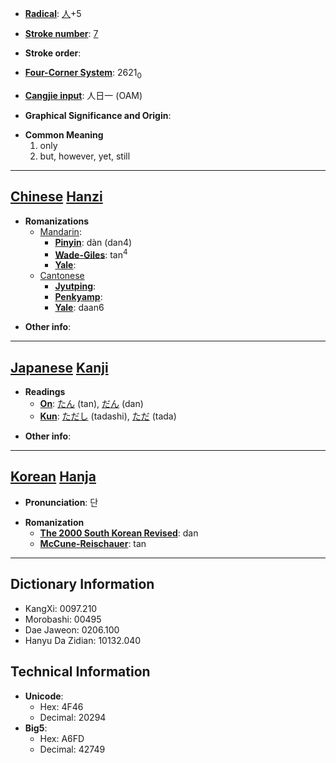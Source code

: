* '''[[Wiktionary:Chinese radical index| Radical]]''': [[Wiktionary:Chinese radical index 人|人]]+5

* '''[[Wiktionary:Chinese total strokes index|Stroke number]]''': [[Wiktionary:Chinese total strokes index 7|7]]

* '''Stroke order''': 

* '''[[Wiktionary:Chinese four corner index|Four-Corner System]]''': 2621<sub>0</sub>

* '''[[Wiktionary:Chinese Cangjie index|Cangjie input]]''': 人日一 (OAM)

* '''Graphical Significance and Origin''': 

* '''Common Meaning'''
*#only
*# but, however, yet, still


----

== [[Chinese]] [[Hanzi]] ==

* '''Romanizations'''
** [[Mandarin]]:
*** '''[[Pinyin]]''': dàn (dan4)
*** '''[[Wade-Giles]]''': tan<sup>4</sup>
*** '''[[Yale]]''': 
**[[Cantonese]]
***'''[[Jyutping]]''':
***'''[[Penkyamp]]''': 
***'''[[Yale]]''': daan6

* '''Other info''': 

----

== [[Japanese]] [[Kanji]] ==

* '''Readings'''
** '''[[On]]''': [[たん]] (tan), [[だん]] (dan)
** '''[[Kun]]''': [[ただし]] (tadashi), [[ただ]] (tada)

* '''Other info''':  

----

== [[Korean]] [[Hanja]] ==

* '''Pronunciation''': 단

* '''Romanization'''
** '''[[The 2000 South Korean Revised Romanization|The 2000 South Korean Revised]]''': dan
** '''[[McCune-Reischauer]]''': tan

----

== Dictionary Information ==

* KangXi: 0097.210
* Morobashi: 00495
* Dae Jaweon: 0206.100
* Hanyu Da Zidian: 10132.040

== Technical Information ==

* '''Unicode''':
** Hex: 4F46
** Decimal: 20294
* '''Big5''':
** Hex: A6FD
** Decimal: 42749